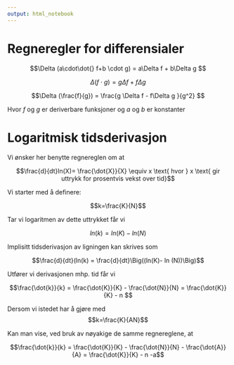```yaml
---
output: html_notebook
---
```



# Regneregler for differensialer
$$\Delta (a\cdot\dot{} f+b \cdot g) = a\Delta f + b\Delta g $$

$$\Delta (f\cdot g) =  g \Delta f + f \Delta g   $$

$$\Delta (\frac{f}{g}) = \frac{g \Delta f - f\Delta g }{g^2} $$

Hvor $f$ og $g$ er deriverbare funksjoner og $a$ og $b$ er konstanter

# Logaritmisk tidsderivasjon 

Vi ønsker her benytte regnereglen om at 

$$\frac{d}{dt}ln(X)= \frac{\dot{X}}{X} \equiv x \text{ hvor } x \text{ gir uttrykk for prosentvis vekst over tid}$$


Vi starter med å definere:

$$k=\frac{K}{N}$$

Tar vi logaritmen av dette uttrykket får vi

$$ln(k) = ln(K)- ln (N)$$

Implisitt tidsderivasjon av ligningen kan skrives som

$$\frac{d}{dt}(ln(k) = \frac{d}{dt}\Big((ln(K)- ln (N))\Big)$$

Utfører vi derivasjonen mhp. tid får vi

$$\frac{\dot{k}}{k} = \frac{\dot{K}}{K} - \frac{\dot{N}}{N} = \frac{\dot{K}}{K}  - n $$


Dersom vi istedet har å gjøre med
$$k=\frac{K}{AN}$$

Kan man vise, ved bruk av nøyakige de samme regnereglene, at

$$\frac{\dot{k}}{k} = \frac{\dot{K}}{K} - \frac{\dot{N}}{N} - \frac{\dot{A}}{A} = \frac{\dot{K}}{K} - n -a$$








